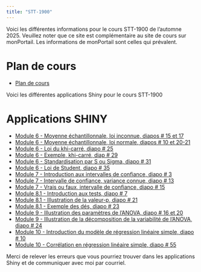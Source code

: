 ```yaml
---
title: "STT-1900"
---
```



Voici les différentes informations pour le cours STT-1900 de l'automne 2025. Veuillez noter que ce site est complémentaire au site de cours sur monPortail. Les informations de monPortail sont celles qui prévalent.

# Plan de cours
-   [Plan de cours](../STT-1900/plan_STT-1900.pdf){target="_blank"} <!-- target blank ouvre un nouvel onglet -->

Voici les différentes applications Shiny pour le cours STT-1900

# Applications SHINY

-   [Module 6 - Moyenne échantillonnale, loi inconnue, diapos # 15 et 17](https://jmiron.shinyapps.io/MoyEchExp/){target="_blank"}
-   [Module 6 - Moyenne échantillonnale, loi normale, diapos # 10 et 20-21 ](https://jmiron.shinyapps.io/MoyEchNorm/){target="_blank"}
-   [Module 6 - Loi du khi-carré, diapo # 25](https://jmiron.shinyapps.io/KhiCarre/){target="_blank"}
-   [Module 6 - Exemple, khi-carré, diap # 29](https://jmiron.shinyapps.io/ExempleKhiCarre/){target="_blank"}
-   [Module 6 - Standardisation par S ou Sigma, diapo # 31](https://jmiron.shinyapps.io/StdSvSigma/){target="_blank"}
-   [Module 6 - Loi de Student, diapo # 35](https://jmiron.shinyapps.io/Student/){target="_blank"}
-   [Module 7 - Introduction aux intervalles de confiance, diapo # 3](https://jmiron.shinyapps.io/ICintro/){target="_blank"}
-   [Module 7 - Intervalle de confiance, variance connue, diapo # 13](https://jmiron.shinyapps.io/ICVarConnue/){target="_blank"}
-   [Module 7 - Vrais ou faux, intervalle de confiance, diapo # 15](https://jmiron.shinyapps.io/VFVarConnue/){target="_blank"}
-   [Module 8.1 - Introduction aux tests, diapo # 7](https://jmiron.shinyapps.io/IntroTest/){target="_blank"}
-   [Module 8.1 - Illustration de la valeur-p, diapo # 21](https://jmiron.shinyapps.io/valeurP/){target="_blank"}
-   [Module 8.1 - Exemple des dés, diapo # 23](https://jmiron.shinyapps.io/valeurP/){target="_blank"}
-   [Module 9 - Illustration des paramètres de l'ANOVA, diapo # 16 et 20](https://jmiron.shinyapps.io/ANOVApara/){target="_blank"}
-   [Module 9 - Illustration de la décomposition de la variabilité de l'ANOVA, diapo # 24](https://jmiron.shinyapps.io/ANOVA_SS/){target="_blank"}
-   [Module 10 - Introduction du modèle de régression linéaire simple, diapo # 10](https://jmiron.shinyapps.io/ModeleIntro/){target="_blank"}
-   [Module 10 - Corrélation en régression linéaire simple, diapo # 55](https://jmiron.shinyapps.io/RegLinCorr/){target="_blank"}

Merci de relever les erreurs que vous pourriez trouver dans les applications Shiny et de communiquer avec moi par courriel.